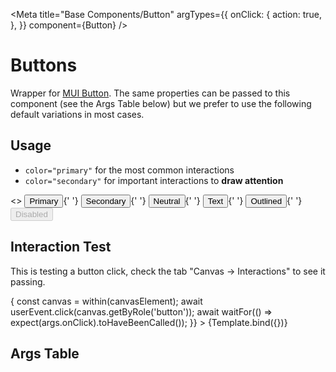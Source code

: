
<Meta
  title="Base Components/Button"
  argTypes={{
    onClick: {
      action: true,
    },
  }}
  component={Button}
/>

# Buttons

Wrapper for [MUI Button](https://mui.com/material-ui/react-button/).
The same properties can be passed to this component (see the Args Table below) but we prefer to use the following default variations in most cases.

## Usage

- `color="primary"` for the most common interactions
- `color="secondary"` for important interactions to **draw attention**

<Canvas>
  <Story name="All Buttons">
    <>
      <Button color="primary">Primary</Button>{' '}
      <Button color="secondary">Secondary</Button>{' '}
      <Button color="neutral">Neutral</Button>{' '}
      <Button variant="text" color="secondary">
        Text
      </Button>{' '}
      <Button variant="outlined" color="secondary">
        Outlined
      </Button>{' '}
      <Button disabled>Disabled</Button>
    </>
  </Story>
</Canvas>

## Interaction Test

This is testing a button click, check the tab "Canvas -> Interactions" to see it passing.


<Canvas>
  <Story
    name="Button click"
    play={async ({ args, canvasElement }) => {
      const canvas = within(canvasElement);
      await userEvent.click(canvas.getByRole('button'));
      await waitFor(() => expect(args.onClick).toHaveBeenCalled());
    }}
  >
    {Template.bind({})}
  </Story>
</Canvas>

## Args Table

<ArgsTable of={Button} />
